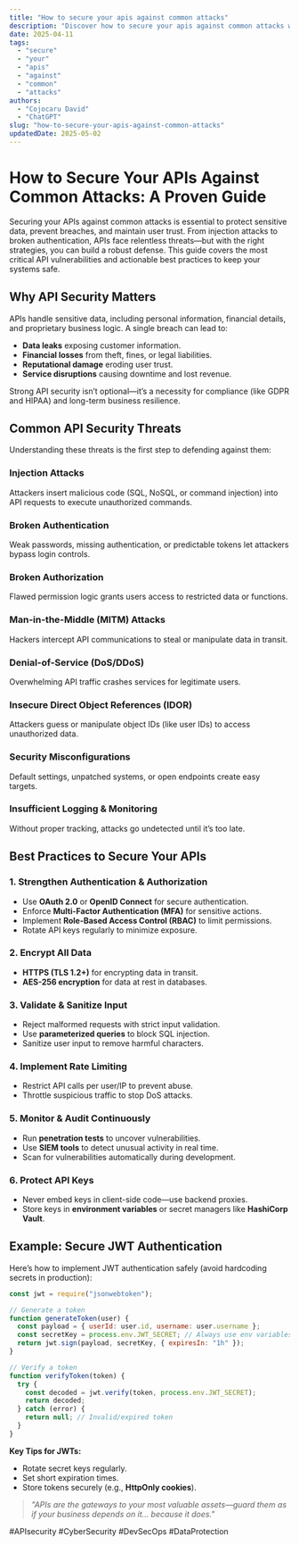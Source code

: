 ```yaml
---
title: "How to secure your apis against common attacks"
description: "Discover how to secure your apis against common attacks with this in-depth guide, providing actionable insights and practical tips to boost your knowledge and results."
date: 2025-04-11
tags:
  - "secure"
  - "your"
  - "apis"
  - "against"
  - "common"
  - "attacks"
authors:
  - "Cojocaru David"
  - "ChatGPT"
slug: "how-to-secure-your-apis-against-common-attacks"
updatedDate: 2025-05-02
---
```


# How to Secure Your APIs Against Common Attacks: A Proven Guide  

Securing your APIs against common attacks is essential to protect sensitive data, prevent breaches, and maintain user trust. From injection attacks to broken authentication, APIs face relentless threats—but with the right strategies, you can build a robust defense. This guide covers the most critical API vulnerabilities and actionable best practices to keep your systems safe.  

## Why API Security Matters  

APIs handle sensitive data, including personal information, financial details, and proprietary business logic. A single breach can lead to:  

- **Data leaks** exposing customer information.  
- **Financial losses** from theft, fines, or legal liabilities.  
- **Reputational damage** eroding user trust.  
- **Service disruptions** causing downtime and lost revenue.  

Strong API security isn’t optional—it’s a necessity for compliance (like GDPR and HIPAA) and long-term business resilience.  

## Common API Security Threats  

Understanding these threats is the first step to defending against them:  

### Injection Attacks  
Attackers insert malicious code (SQL, NoSQL, or command injection) into API requests to execute unauthorized commands.  

### Broken Authentication  
Weak passwords, missing authentication, or predictable tokens let attackers bypass login controls.  

### Broken Authorization  
Flawed permission logic grants users access to restricted data or functions.  

### Man-in-the-Middle (MITM) Attacks  
Hackers intercept API communications to steal or manipulate data in transit.  

### Denial-of-Service (DoS/DDoS)  
Overwhelming API traffic crashes services for legitimate users.  

### Insecure Direct Object References (IDOR)  
Attackers guess or manipulate object IDs (like user IDs) to access unauthorized data.  

### Security Misconfigurations  
Default settings, unpatched systems, or open endpoints create easy targets.  

### Insufficient Logging & Monitoring  
Without proper tracking, attacks go undetected until it’s too late.  

## Best Practices to Secure Your APIs  

### 1. Strengthen Authentication & Authorization  
- Use **OAuth 2.0** or **OpenID Connect** for secure authentication.  
- Enforce **Multi-Factor Authentication (MFA)** for sensitive actions.  
- Implement **Role-Based Access Control (RBAC)** to limit permissions.  
- Rotate API keys regularly to minimize exposure.  

### 2. Encrypt All Data  
- **HTTPS (TLS 1.2+)** for encrypting data in transit.  
- **AES-256 encryption** for data at rest in databases.  

### 3. Validate & Sanitize Input  
- Reject malformed requests with strict input validation.  
- Use **parameterized queries** to block SQL injection.  
- Sanitize user input to remove harmful characters.  

### 4. Implement Rate Limiting  
- Restrict API calls per user/IP to prevent abuse.  
- Throttle suspicious traffic to stop DoS attacks.  

### 5. Monitor & Audit Continuously  
- Run **penetration tests** to uncover vulnerabilities.  
- Use **SIEM tools** to detect unusual activity in real time.  
- Scan for vulnerabilities automatically during development.  

### 6. Protect API Keys  
- Never embed keys in client-side code—use backend proxies.  
- Store keys in **environment variables** or secret managers like **HashiCorp Vault**.  

## Example: Secure JWT Authentication  

Here’s how to implement JWT authentication safely (avoid hardcoding secrets in production):  

```javascript
const jwt = require("jsonwebtoken");

// Generate a token  
function generateToken(user) {  
  const payload = { userId: user.id, username: user.username };  
  const secretKey = process.env.JWT_SECRET; // Always use env variables  
  return jwt.sign(payload, secretKey, { expiresIn: "1h" });  
}  

// Verify a token  
function verifyToken(token) {  
  try {  
    const decoded = jwt.verify(token, process.env.JWT_SECRET);  
    return decoded;  
  } catch (error) {  
    return null; // Invalid/expired token  
  }  
}  
```  

**Key Tips for JWTs:**  
- Rotate secret keys regularly.  
- Set short expiration times.  
- Store tokens securely (e.g., **HttpOnly cookies**).  

> _"APIs are the gateways to your most valuable assets—guard them as if your business depends on it... because it does."_  

#APIsecurity #CyberSecurity #DevSecOps #DataProtection